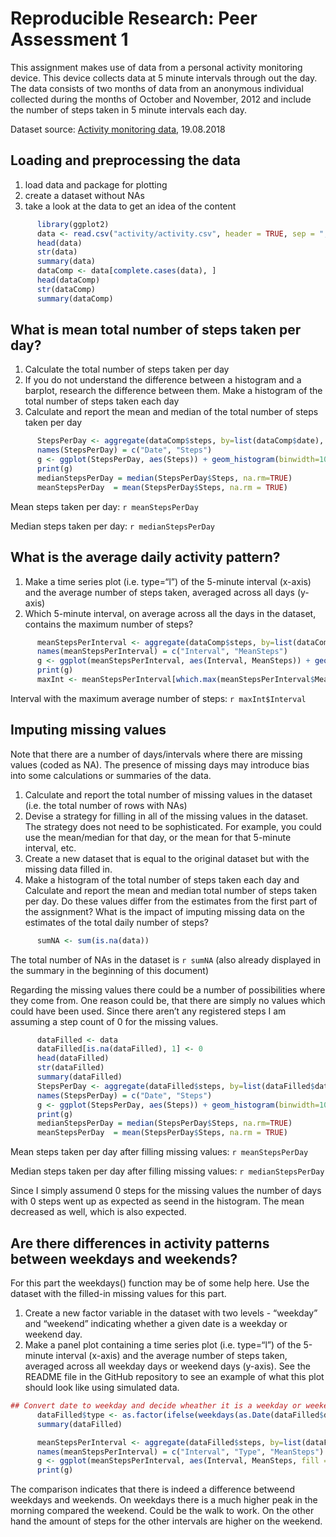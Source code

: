 # Reproducible Research: Peer Assessment 1

This assignment makes use of data from a personal activity monitoring device. This device collects data at 5 minute intervals through out the day. The data consists of two months of data from an anonymous individual collected during the months of October and November, 2012 and include the number of steps taken in 5 minute intervals each day.

Dataset source: [Activity monitoring data](https://d396qusza40orc.cloudfront.net/repdata%2Fdata%2Factivity.zip), 19.08.2018

## Loading and preprocessing the data
1. load data and package for plotting
2. create a dataset without NAs
3. take a look at the data to get an idea of the content

```r
      library(ggplot2)
      data <- read.csv("activity/activity.csv", header = TRUE, sep = ",")
      head(data)
      str(data)
      summary(data)
      dataComp <- data[complete.cases(data), ]
      head(dataComp)
      str(dataComp)
      summary(dataComp)
```
  

## What is mean total number of steps taken per day?
1. Calculate the total number of steps taken per day
2. If you do not understand the difference between a histogram and a barplot, research the difference between them. Make a histogram of the total number of steps taken each day
3. Calculate and report the mean and median of the total number of steps taken per day
```r
      StepsPerDay <- aggregate(dataComp$steps, by=list(dataComp$date), FUN=sum)
      names(StepsPerDay) = c("Date", "Steps")
      g <- ggplot(StepsPerDay, aes(Steps)) + geom_histogram(binwidth=1000, color="darkblue", fill="lightblue") + xlab('Number of steps') + ylab('Amount')
      print(g)
      medianStepsPerDay = median(StepsPerDay$Steps, na.rm=TRUE)
      meanStepsPerDay  = mean(StepsPerDay$Steps, na.rm = TRUE)
```
Mean steps taken per day: `r meanStepsPerDay`

Median steps taken per day: `r medianStepsPerDay` 

## What is the average daily activity pattern?
1. Make a time series plot (i.e. type="l") of the 5-minute interval (x-axis) and the average number of steps taken, averaged across all days (y-axis)
2. Which 5-minute interval, on average across all the days in the dataset, contains the maximum number of steps?
```r
      meanStepsPerInterval <- aggregate(dataComp$steps, by=list(dataComp$interval), FUN=mean)
      names(meanStepsPerInterval) = c("Interval", "MeanSteps")
      g <- ggplot(meanStepsPerInterval, aes(Interval, MeanSteps)) + geom_line() + xlab('Interval') + ylab('Amount of mean steps')
      print(g)
      maxInt <- meanStepsPerInterval[which.max(meanStepsPerInterval$MeanSteps), ]
```
Interval with the maximum average number of steps: `r maxInt$Interval`

## Imputing missing values
Note that there are a number of days/intervals where there are missing values (coded as NA). The presence of missing days may introduce bias into some calculations or summaries of the data.

1. Calculate and report the total number of missing values in the dataset (i.e. the total number of rows with NAs)
2. Devise a strategy for filling in all of the missing values in the dataset. The strategy does not need to be sophisticated. For example, you could use the mean/median for that day, or the mean for that 5-minute interval, etc.
3. Create a new dataset that is equal to the original dataset but with the missing data filled in.
4. Make a histogram of the total number of steps taken each day and Calculate and report the mean and median total number of steps taken per day. Do these values differ from the estimates from the first part of the assignment? What is the impact of imputing missing data on the estimates of the total daily number of steps?

```r
      sumNA <- sum(is.na(data))
```
The total number of NAs in the dataset is `r sumNA` (also already displayed in the summary in the beginning of this document)

Regarding the missing values there could be a number of possibilities where they come from. One reason could be, that there are simply no values which could have been used. Since there aren't any registered steps I am assuming a step count of 0 for the missing values.

```r
      dataFilled <- data
      dataFilled[is.na(dataFilled), 1] <- 0
      head(dataFilled)
      str(dataFilled)
      summary(dataFilled)
      StepsPerDay <- aggregate(dataFilled$steps, by=list(dataFilled$date), FUN=sum)
      names(StepsPerDay) = c("Date", "Steps")
      g <- ggplot(StepsPerDay, aes(Steps)) + geom_histogram(binwidth=1000, color="darkblue", fill="lightblue") + xlab('Number of steps') + ylab('Amount')
      print(g)
      medianStepsPerDay = median(StepsPerDay$Steps, na.rm=TRUE)
      meanStepsPerDay  = mean(StepsPerDay$Steps, na.rm = TRUE)
```

Mean steps taken per day after filling missing values: `r meanStepsPerDay`

Median steps taken per day after filling missing values: `r medianStepsPerDay` 

Since I simply assumend 0 steps for the missing values the number of days with 0 steps went up as expected as seend in the histogram. The mean decreased as well, which is also expected.

## Are there differences in activity patterns between weekdays and weekends?

For this part the weekdays() function may be of some help here. Use the dataset with the filled-in missing values for this part.

1. Create a new factor variable in the dataset with two levels - "weekday" and "weekend" indicating whether a given date is a weekday or weekend day.
2. Make a panel plot containing a time series plot (i.e. type="l") of the 5-minute interval (x-axis) and the average number of steps taken, averaged across all weekday days or weekend days (y-axis). See the README file in the GitHub repository to see an example of what this plot should look like using simulated data.

```r
## Convert date to weekday and decide wheather it is a weekday or weekend. Name of the weekdays is in german
      dataFilled$type <- as.factor(ifelse(weekdays(as.Date(dataFilled$date)) %in% c("Samstag","Sonntag"), "weekend", "weekday"))
      summary(dataFilled)

      meanStepsPerInterval <- aggregate(dataFilled$steps, by=list(dataFilled$interval, dataFilled$type), FUN=mean)
      names(meanStepsPerInterval) = c("Interval", "Type", "MeanSteps")
      g <- ggplot(meanStepsPerInterval, aes(Interval, MeanSteps, fill = Type)) + geom_line() + xlab('Interval') + ylab('Amount of mean steps') + facet_grid(rows = vars(Type))
      print(g)
```

The comparison indicates that there is indeed a difference betweend weekdays and weekends. On weekdays there is a much higher peak in the morning compared the weekend. Could be the walk to work. On the other hand the amount of steps for the other intervals are higher on the weekend.